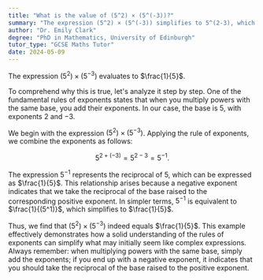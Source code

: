 ```yaml
---
title: "What is the value of (5^2) × (5^(-3))?"
summary: "The expression (5^2) × (5^(-3)) simplifies to 5^(2-3), which equals 5^(-1), resulting in the value of 1/5."
author: "Dr. Emily Clark"
degree: "PhD in Mathematics, University of Edinburgh"
tutor_type: "GCSE Maths Tutor"
date: 2024-05-09
---
```


The expression $(5^2) \times (5^{-3})$ evaluates to $\frac{1}{5}$.

To comprehend why this is true, let's analyze it step by step. One of the fundamental rules of exponents states that when you multiply powers with the same base, you add their exponents. In our case, the base is $5$, with exponents $2$ and $-3$.

We begin with the expression $(5^2) \times (5^{-3})$. Applying the rule of exponents, we combine the exponents as follows:

$$
5^{2 + (-3)} = 5^{2 - 3} = 5^{-1}.
$$

The expression $5^{-1}$ represents the reciprocal of $5$, which can be expressed as $\frac{1}{5}$. This relationship arises because a negative exponent indicates that we take the reciprocal of the base raised to the corresponding positive exponent. In simpler terms, $5^{-1}$ is equivalent to $\frac{1}{(5^1)}$, which simplifies to $\frac{1}{5}$.

Thus, we find that $(5^2) \times (5^{-3})$ indeed equals $\frac{1}{5}$. This example effectively demonstrates how a solid understanding of the rules of exponents can simplify what may initially seem like complex expressions. Always remember: when multiplying powers with the same base, simply add the exponents; if you end up with a negative exponent, it indicates that you should take the reciprocal of the base raised to the positive exponent.
    